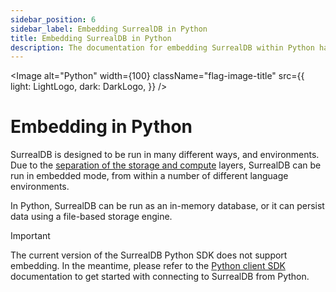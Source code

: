 ---
sidebar_position: 6
sidebar_label: Embedding SurrealDB in Python
title: Embedding SurrealDB in Python
description: The documentation for embedding SurrealDB within Python has not yet been released.
---


<Image
    alt="Python"
    width={100}
    className="flag-image-title"
    src={{
        light: LightLogo,
        dark: DarkLogo,
    }}
/>

# Embedding in Python

SurrealDB is designed to be run in many different ways, and environments. Due to the [separation of the storage and compute](/docs/surrealdb/introduction/architecture) layers, SurrealDB can be run in embedded mode, from within a number of different language environments. 

In Python, SurrealDB can be run as an in-memory database, or it can persist data using a file-based storage engine.

> [!IMPORTANT]
> The current version of the SurrealDB Python SDK does not support embedding. In the meantime, please refer to the [Python client SDK](/docs/sdk/python) documentation to get started with connecting to SurrealDB from Python.
